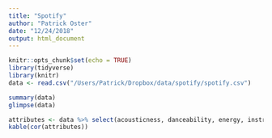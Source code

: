 ```yaml
---
title: "Spotify"
author: "Patrick Oster"
date: "12/24/2018"
output: html_document
---
```


```r
knitr::opts_chunk$set(echo = TRUE)
library(tidyverse)
library(knitr)
data <- read.csv("/Users/Patrick/Dropbox/data/spotify/spotify.csv")
```

```r
summary(data)
glimpse(data)
```

```r
attributes <- data %>% select(acousticness, danceability, energy, instrumentalness, key, liveness, loudness, speechiness, tempo, valence)
kable(cor(attributes))
```

